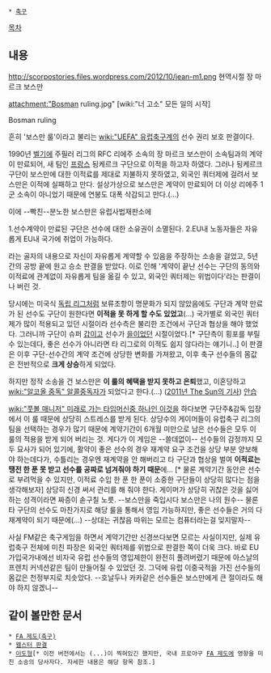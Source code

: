 * [[축구]]

[[목차]]
== 내용 ==
http://scorpostories.files.wordpress.com/2012/10/jean-m1.png
현역시절 장 마르크 보스만

attachment:"Bosman ruling.jpg"
[wiki:"너 고소" 모든 일의 시작]

Bosman ruling

흔히 '보스만 룰'이라고 불리는 [[wiki:"UEFA" 유럽]][[축구]]계의 선수 권리 보호 판결이다.

1990년 [[벨기에]] 주필러 리그의 RFC 리에주 소속의 장 마르크 보스만이 소속팀과의 계약이 만료되어, 새 팀인 [[프랑스]] 됭케르크 구단으로 이적을 하고자 하였다. 그러나 됭케르크 구단이 보스만에 대한 이적료를 제대로 지불하지 못하였고, 외국인 쿼터제에 걸려서 보스만은 이적에 실패하고 만다. 설상가상으로 보스만은 계약이 만료되어 더 이상 리에주 1군 소속이 아니었기 때문에 연봉도 대폭 삭감되고 만다.(...)

이에 --빡친--분노한 보스만은 유럽사법재판소에 

1.선수계약이 만료된 구단은 선수에 대한 소유권이 소멸된다.
2.EU내 노동자들은 자유롭게 EU내 국가에 취업이 가능하다.

라는 골자의 내용으로 자신이 자유롭게 계약할 수 있음을 주장하는 소송을 걸었고, 5년간의 공방 끝에 원고 승소 판결을 받았다. 이로 인해 '계약이 끝난 선수는 구단의 동의와 이적료에 관계없이 자유롭게 팀을 옮길 수 있고, 외국인 쿼터제는 위법이다'라는 판결이 나 버린 것.

당시에는 미국식 [[독립 리그]]처럼 보류조항이 명문화가 되지 않았음에도 구단과 계약 만료가 된 선수도 구단이 원한다면 '''이적을 못 하게 할 수도 있었고'''(...) 국가별로 외국인 쿼터제가 많이 적용되고 있던 시절이라 선수측은 불리한 조건에서 구단과 협상을 해야 했었다. 그러니까 구단이 슈퍼 [[갑]]이고 선수가 [[을]]이었던 시절이었다.[* 구단측이 횡포를 부릴 수 있는데다, 좋은 선수가 아니라면 타 리그로의 이적도 쉽지 않다라는 얘기니..] 이 판결은 이후 구단-선수간의 계약 조건에 상당한 변화를 가져왔고, 이후 축구 선수들의 몸값은 전반적으로 '''크게 상승'''하게 되었다.

하지만 정작 소송을 건 보스만은 '''이 룰의 혜택을 받지 못하고 은퇴'''했고, 이혼당하고 [[wiki:"알코올 중독" 알콜중독자]]가 되었다고 한다.(...) ([http://www.thesun.co.uk/sol/homepage/features/3480363/Jean-Marc-Bosmans-fight-against-depression-and-alcoholism.html 2011년 The Sun의 기사]) [[안습]]

[[wiki:"풋볼 매니저" 미래로 가는 타임머신중 하나인 이것]]을 하다보면 구단주&감독 입장에서 이 룰 때문에 상당히 스트레스를 받게 된다. 상당수의 게이머들이 유럽축구 리그의 팀을 선택하는 경우가 많기 때문에 계약기간이 6개월 미만으로 남은 선수들은 모두 이 룰의 적용을 받게 되어 버리는 것. 게다가 이 게임은 --쓸데없이-- 선수들의 감정까지 모두 묘사가 되어 있기에, 활약이 좋은 선수의 경우 재계약 요구 조건을 상당 부분 양보해야 하는데다가, 수틀리는 경우엔 재계약을 안 해버리고 타 구단과 협상을 벌여 '''이적료는 땡전 한 푼 못 받고 선수를 공짜로 넘겨줘야 하기 때문'''에... [* 물론 계약기간 동안은 선수로 부려먹을 수 있지만, 이적료 수입 한 푼 한 푼이 소중한 구단들이 상당히 많다는 점을 생각해보자] 상당히 신경 써서 관리를 해 줘야 한다. 게이머가 상당히 귀찮은 것을 싫어하는 성격이라면 짜증이 솓구칠 노릇. --보스만을 죽입시다 보스만은 나의 원수-- 물론 타 구단의 선수도 마찬가지로 해당 룰을 통해서 영입 가능하지만, 좋은 선수들은 거의 다 재계약이 되기 때문에(...) --상대는 귀찮음 따위는 모르는 컴퓨터라는걸 잊지말자--

사실 FM같은 축구게임을 하면서 계약기간만 신경쓰다보면 모르는 사실이지만, 실제 유럽축구 전체에 미친 파장은 외국인 쿼터제를 위법으로 판결한 쪽이 더욱 크다. 바로 EU 가입국가내에선 비자국 유럽 선수들의 영입제한이 완전히 풀려버렸기 때문에 아스날의 프렌치 커넥션같은 팀이 만들어질 수 있었던 것. 그덕에 유럽 이중국적을 가진 선수들의 몸값은 천정부지로 치솟았다. --호날두나 카카같은 선수들은 보스만에게 큰 절이라도 해야 하지 않겠니--

== 같이 볼만한 문서 ==
 * [[FA 제도(축구)]]
 * [[웹스터 판결]]
 * [[이도형]][* 이전 버전에서는 (...)이 찍혀있긴 했지만, 국내 프로야구 [[FA 제도]]에 영향을 미친 소송의 당사자다. 자세한 내용은 해당 항목 참조.]
